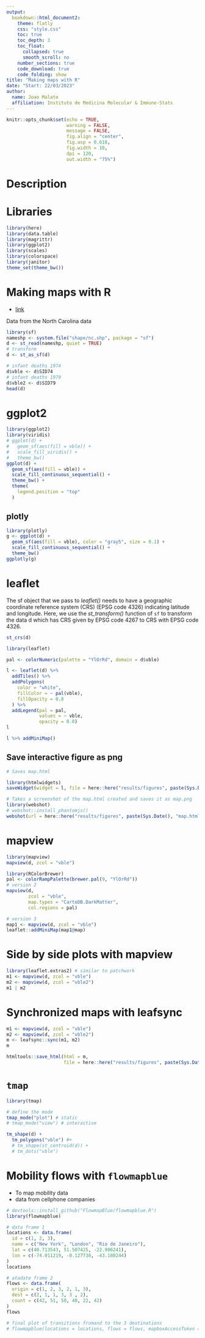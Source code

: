```yaml
---
output: 
  bookdown::html_document2:
    theme: flatly
    css: "style.css"
    toc: true
    toc_depth: 3
    toc_float:
      collapsed: true
      smooth_scroll: no
    number_sections: true
    code_download: true
    code_folding: show
title: "Making maps with R"
date: "Start: 22/03/2023"
author:
  name: Joao Malato
  affiliation: Instituto de Medicina Molecular & Immune-Stats
---
```


```r
knitr::opts_chunk$set(echo = TRUE,
                      warning = FALSE,
                      message = FALSE, 
                      fig.align = "center",
                      fig.asp = 0.618,
                      fig.width = 10,
                      dpi = 120, 
                      out.width = "75%")
```

# Description {-}



# Libraries {-}

```r
library(here)
library(data.table)
library(magrittr)
library(ggplot2)
library(scales)
library(colorspace)
library(janitor)
theme_set(theme_bw())

```

# Making maps with R

- [link](https://www.paulamoraga.com/book-gds/25-spatial-makingmaps.html)

Data from the North Carolina data

```r
library(sf)
nameshp <- system.file("shape/nc.shp", package = "sf")
d <- st_read(nameshp, quiet = TRUE)
# transform
d <- st_as_sf(d)

# infant deaths 1974
d$vble <- d$SID74
# infant deaths 1979
d$vble2 <- d$SID79
head(d)
```

# ggplot2

```r
library(ggplot2)
library(viridis)
# ggplot(d) +
#   geom_sf(aes(fill = vble)) +
#   scale_fill_viridis() + 
#   theme_bw()
ggplot(d) +
  geom_sf(aes(fill = vble)) +
  scale_fill_continuous_sequential() + 
  theme_bw() +
  theme(
    legend.position = "top"
  )
```

## plotly

```r
library(plotly)
g <- ggplot(d) +
  geom_sf(aes(fill = vble), color = "gray5", size = 0.1) +
  scale_fill_continuous_sequential() + 
  theme_bw()
ggplotly(g)
```


# leaflet

The sf object that we pass to _leaflet()_ needs to have a geographic coordinate reference system (CRS) (EPSG code 4326) indicating latitude and longitude. Here, we use the _st_transform()_ function of `sf` to transform the data d which has CRS given by EPSG code 4267 to CRS with EPSG code 4326.



```r
st_crs(d)
```

```r
library(leaflet)

pal <- colorNumeric(palette = "YlOrRd", domain = d$vble)

l <- leaflet(d) %>% 
  addTiles() %>%
  addPolygons(
    color = "white",
    fillColor = ~ pal(vble),
    fillOpacity = 0.8
  ) %>%
  addLegend(pal = pal,
            values = ~ vble,
            opacity = 0.8)
l
```


```r
l %>% addMiniMap()
```

## Save interactive figure as png

```r
# Saves map.html

library(htmlwidgets)
saveWidget(widget = l, file = here::here("results/figures", paste(Sys.Date(), "map.html", sep = "_")))

# Takes a screenshot of the map.html created and saves it as map.png
library(webshot)
# webshot::install_phantomjs()
webshot(url = here::here("results/figures", paste(Sys.Date(), "map.html", sep = "_")), file = here::here("results/figures", paste(Sys.Date(), "map.png", sep = "_")))
```


# mapview

```r
library(mapview)
mapview(d, zcol = "vble")
```

```r
library(RColorBrewer)
pal <- colorRampPalette(brewer.pal(9, "YlOrRd"))
# version 2
mapview(d,
        zcol = "vble",
        map.types = "CartoDB.DarkMatter",
        col.regions = pal)
```

```r
# version 3
map1 <- mapview(d, zcol = "vble")
leaflet::addMiniMap(map1@map)
```



# Side by side plots with mapview

```r
library(leaflet.extras2) # similar to patchwork
m1 <- mapview(d, zcol = "vble")
m2 <- mapview(d, zcol = "vble2")
m1 | m2
```


# Synchronized maps with leafsync

```r
m1 <- mapview(d, zcol = "vble")
m2 <- mapview(d, zcol = "vble2")
m <- leafsync::sync(m1, m2)
m
```


```r
htmltools::save_html(html = m, 
                     file = here::here("results/figures", paste(Sys.Date(), "map-side-by-side.html", sep = "_")))
```


# `tmap`

```r
library(tmap)

# define the mode
tmap_mode("plot") # static
# tmap_mode("view") # interactive

tm_shape(d) + 
  tm_polygons("vble") #+
  # tm_shape(st_centroid(d)) + 
  # tm_dots("vble")
```

# Mobility flows with `flowmapblue`

+ To map mobility data
+ data from cellphone companies

```r
# devtools::install_github("FlowmapBlue/flowmapblue.R")
library(flowmapblue)
```

```r
# data frame 1
locations <- data.frame(
  id = c(1, 2, 3),
  name = c("New York", "London", "Rio de Janeiro"),
  lat = c(40.713543, 51.507425, -22.906241),
  lon = c(-74.011219, -0.127738, -43.180244)
)
locations

# atadate frame 2
flows <- data.frame(
  origin = c(1, 2, 3, 2, 1, 3),
  dest = c(2, 1, 1, 3, 3 , 2),
  count = c(42, 51, 50, 40, 22, 42)
)
flows
```

```r
# final plot of transitions fromand to the 3 destinations
# flowmapblue(locations = locations, flows = flows, mapboxAccessToken = NULL, clustering = TRUE, darkMode = TRUE, animation = TRUE)
```



